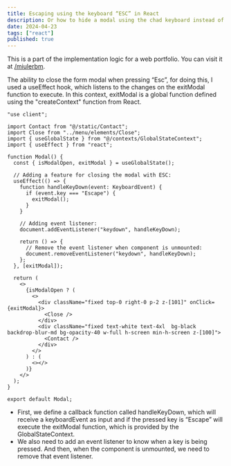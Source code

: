 ```yaml
---
title: Escaping using the keyboard “ESC” in React
description: Or how to hide a modal using the chad keyboard instead of the virgin close button.
date: 2024-04-23
tags: ["react"]
published: true
---
```


This is a part of the implementation logic for a web portfolio. You can visit it at <a target="_blank" href="https://legacy-portfolio-miuler.vercel.app/">/miulerbm</a>.

The ability to close the form modal when pressing “Esc”, for doing this, I used a useEffect hook, which listens to the changes on the exitModal function to execute.
In this context, exitModal is a global function defined using the "createContext" function from React.

```tsx
"use client";

import Contact from "@/static/Contact";
import Close from "../menu/elements/Close";
import { useGlobalState } from "@/contexts/GlobalStateContext";
import { useEffect } from "react";

function Modal() {
  const { isModalOpen, exitModal } = useGlobalState();

  // Adding a feature for closing the modal with ESC:
  useEffect(() => {
    function handleKeyDown(event: KeyboardEvent) {
      if (event.key === "Escape") {
        exitModal();
      }
    }

    // Adding event listener:
    document.addEventListener("keydown", handleKeyDown);

    return () => {
      // Remove the event listener when component is unmounted:
      document.removeEventListener("keydown", handleKeyDown);
    };
  }, [exitModal]);

  return (
    <>
      {isModalOpen ? (
        <>
          <div className="fixed top-0 right-0 p-2 z-[101]" onClick={exitModal}>
            <Close />
          </div>
          <div className="fixed text-white text-4xl  bg-black backdrop-blur-md bg-opacity-40 w-full h-screen min-h-screen z-[100]">
            <Contact />
          </div>
        </>
      ) : (
        <></>
      )}
    </>
  );
}

export default Modal;
```

- First, we define a callback function called handleKeyDown, which will receive a keyboardEvent as input and if the pressed key is “Escape” will execute the exitModal function, which is provided by the GlobalStateContext.
- We also need to add an event listener to know when a key is being pressed. And then, when the component is unmounted, we need to remove that event listener.
